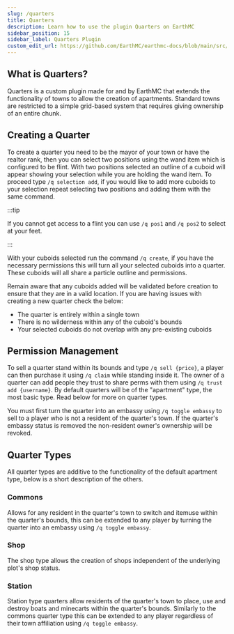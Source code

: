 ```yaml
---
slug: /quarters
title: Quarters
description: Learn how to use the plugin Quarters on EarthMC
sidebar_position: 15
sidebar_label: Quarters Plugin
custom_edit_url: https://github.com/EarthMC/earthmc-docs/blob/main/src/docs/quarters.mdx
---
```

## What is Quarters?

Quarters is a custom plugin made for and by EarthMC that extends the functionality of towns to allow the creation of apartments. Standard towns are restricted to a simple grid-based system that requires giving ownership of an entire chunk.

## Creating a Quarter

To create a quarter you need to be the mayor of your town or have the realtor rank, then you can select two positions using the wand item which is configured to be flint. With two positions selected an outline of a cuboid will appear showing your selection while you are holding the wand item. To proceed type `/q selection add`, if you would like to add more cuboids to your selection repeat selecting two positions and adding them with the same command.

:::tip

If you cannot get access to a flint you can use `/q pos1` and `/q pos2` to select at your feet.

:::

With your cuboids selected run the command `/q create`, if you have the necessary permissions this will turn all your selected cuboids into a quarter. These cuboids will all share a particle outline and permissions.

Remain aware that any cuboids added will be validated before creation to ensure that they are in a valid location. If you are having issues with creating a new quarter check the below:

- The quarter is entirely within a single town
- There is no wilderness within any of the cuboid's bounds
- Your selected cuboids do not overlap with any pre-existing cuboids

## Permission Management

To sell a quarter stand within its bounds and type `/q sell {price}`, a player can then purchase it using `/q claim` while standing inside it. The owner of a quarter can add people they trust to share perms with them using `/q trust add {username}`. By default quarters will be of the "apartment" type, the most basic type. Read below for more on quarter types.

You must first turn the quarter into an embassy using `/q toggle embassy` to sell to a player who is not a resident of the quarter's town. If the quarter's embassy status is removed the non-resident owner's ownership will be revoked.

## Quarter Types

All quarter types are additive to the functionality of the default apartment type, below is a short description of the others.

### Commons

Allows for any resident in the quarter's town to switch and itemuse within the quarter's bounds, this can be extended to any player by turning the quarter into an embassy using `/q toggle embassy`.

### Shop

The shop type allows the creation of shops independent of the underlying plot's shop status.

### Station

Station type quarters allow residents of the quarter's town to place, use and destroy boats and minecarts within the quarter's bounds. Similarly to the commons quarter type this can be extended to any player regardless of their town affiliation using `/q toggle embassy`.
